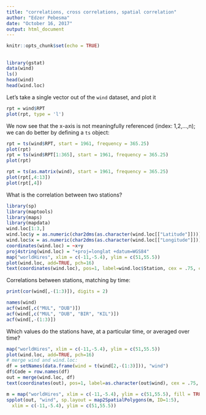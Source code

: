 ```yaml
---
title: "correlations, cross correlations, spatial correlation"
author: "Edzer Pebesma"
date: "October 16, 2017"
output: html_document
---
```


```r
knitr::opts_chunk$set(echo = TRUE)
```

## 

```r
library(gstat)
data(wind)
ls()
head(wind)
head(wind.loc)
```

Let's take a single vector out of the `wind` dataset, and plot it
```r
rpt = wind$RPT
plot(rpt, type = 'l')
```

We now see that the x-axis is not meaningfully referenced (index: 1,2,...,n); we can do better by defining a `ts` object:
```r
rpt = ts(wind$RPT, start = 1961, frequency = 365.25)
plot(rpt)
rpt = ts(wind$RPT[1:365], start = 1961, frequency = 365.25)
plot(rpt)
```


```r
rpt = ts(as.matrix(wind), start = 1961, frequency = 365.25)
plot(rpt[,4:13])
plot(rpt[,4])
```

What is the correlation between two stations?
```r
library(sp)
library(maptools)
library(maps)
library(mapdata)
wind.loc[1:3,]
wind.loc$y = as.numeric(char2dms(as.character(wind.loc[["Latitude"]])))
wind.loc$x = as.numeric(char2dms(as.character(wind.loc[["Longitude"]])))
coordinates(wind.loc) = ~x+y
proj4string(wind.loc) = "+proj=longlat +datum=WGS84"
map("worldHires", xlim = c(-11,-5.4), ylim = c(51,55.5))
plot(wind.loc, add=TRUE, pch=16)
text(coordinates(wind.loc), pos=1, label=wind.loc$Station, cex = .75, col = 'blue')
```

Correlations between stations, matching by time:
```r
print(cor(wind[,-(1:3)]), digits = 2)
```

```r
names(wind)
acf(wind[,c("MUL", "DUB")])
acf(wind[,c("MUL", "DUB", "BIR", "KIL")])
acf(wind[,-(1:3)])
```

Which values do the stations have, at a particular time, or averaged over time?
```r
map("worldHires", xlim = c(-11,-5.4), ylim = c(51,55.5))
plot(wind.loc, add=TRUE, pch=16)
# merge wind and wind.loc:
df = setNames(data.frame(wind = t(wind[2,-(1:3)])), "wind")
df$Code = row.names(df)
out = merge(wind.loc, df)
text(coordinates(out), pos=1, label=as.character(out$wind), cex = .75, col = 'blue')
```

```r
m = map("worldHires", xlim = c(-11,-5.4), ylim = c(51,55.5), fill = TRUE, plot = FALSE)
spplot(out, "wind", sp.layout = map2SpatialPolygons(m, ID=1:5),
  xlim = c(-11,-5.4), ylim = c(51,55.5))
```